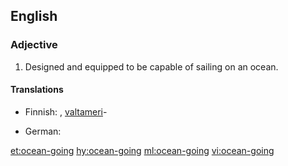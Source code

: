 {{also|oceangoing}}
==English==

===Adjective===
{{en-adj|-|head=[[ocean]]-[[going]]}}

# {{lb|en|nautical}} Designed and equipped to be capable of sailing on an ocean.

====Translations====
{{trans-top|capable of sailing on the ocean}}
* Finnish: {{t|fi|valtamerikelpoinen}}, [[valtameri]]-
{{trans-mid}}
* German: {{t+|de|seetüchtig}}
{{trans-bottom}}

[[et:ocean-going]]
[[hy:ocean-going]]
[[ml:ocean-going]]
[[vi:ocean-going]]